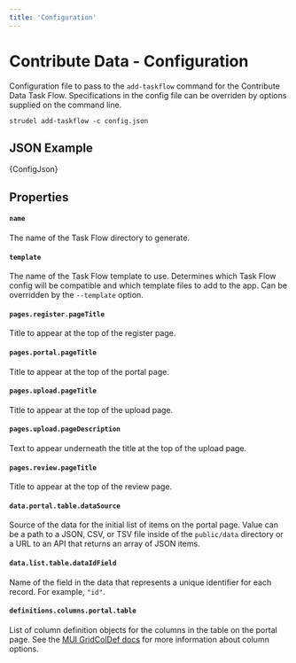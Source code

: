 ```yaml
---
title: 'Configuration'
---
```



# Contribute Data - Configuration

Configuration file to pass to the `add-taskflow` command for the Contribute Data Task Flow. Specifications in the config file can be overriden by options supplied on the command line.

```
strudel add-taskflow -c config.json
```

## JSON Example

<CodeBlock language="json">{ConfigJson}</CodeBlock>

## Properties

#### `name`

The name of the Task Flow directory to generate.

#### `template`

The name of the Task Flow template to use. Determines which Task Flow config will be compatible and which template files to add to the app. Can be overridden by the `--template` option.

#### `pages.register.pageTitle`

Title to appear at the top of the register page.

#### `pages.portal.pageTitle`

Title to appear at the top of the portal page.

#### `pages.upload.pageTitle`

Title to appear at the top of the upload page.

#### `pages.upload.pageDescription`

Text to appear underneath the title at the top of the upload page.

#### `pages.review.pageTitle`

Title to appear at the top of the review page.

#### `data.portal.table.dataSource`

Source of the data for the initial list of items on the portal page. Value can be a path to a JSON, CSV, or TSV file inside of the `public/data` directory or a URL to an API that returns an array of JSON items.

#### `data.list.table.dataIdField`

Name of the field in the data that represents a unique identifier for each record. For example, `"id"`.

#### `definitions.columns.portal.table`

List of column definition objects for the columns in the table on the portal page. See the [MUI GridColDef docs](https://mui.com/x/api/data-grid/grid-col-def/) for more information about column options.
